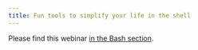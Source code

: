 ```yaml
---
title: Fun tools to simplify your life in the shell
---
```


:::{.betterbox}

Please find this webinar [in the Bash section](/bash/tools1.html).

:::
